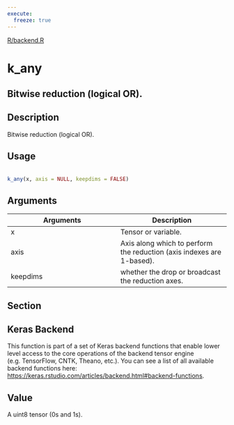 ```yaml
---
execute:
  freeze: true
---
```


[R/backend.R](https://github.com/rstudio/keras//blob/main/R/backend.R#L73) 

# k_any

## Bitwise reduction (logical OR).

## Description
 Bitwise reduction (logical OR). 


## Usage
```r
 
k_any(x, axis = NULL, keepdims = FALSE) 
```

## Arguments
|Arguments|Description|
|---|---|
| x | Tensor or variable. |
| axis | Axis along which to perform the reduction (axis indexes are 1-based). |
| keepdims | whether the drop or broadcast the reduction axes. |


## Section

## Keras Backend

   This function is part of a set of Keras backend functions that enable lower level access to the core operations of the backend tensor engine (e.g. TensorFlow, CNTK, Theano, etc.).  You can see a list of all available backend functions here: [https://keras.rstudio.com/articles/backend.html#backend-functions](https://keras.rstudio.com/articles/backend.html#backend-functions). 

## Value
 A uint8 tensor (0s and 1s). 




